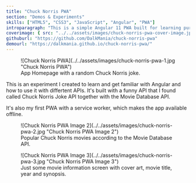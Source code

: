 ```yaml
---
title: "Chuck Norris PWA"
section: "Demos & Experiments"
skills: ["HTML5", "CSS3", "JavaScript", "Angular", "PWA"]
introparagraph: "This is a simple Angular 11 PWA built for learning purposes. It uses the Chuck Norris Joke API and the Movie Database API."
coverimage: { src: "../../assets/images/chuck-norris-pwa-cover-image.jpg" }
githuburl: "https://github.com/DalkMania/chuck-norris-pwa"
demourl: "https://dalkmania.github.io/chuck-norris-pwa/"
---
```


<figure class="figure figure--center">
  ![Chuck Norris PWA](../../assets/images/chuck-norris-pwa-1.jpg "Chuck Norris
  PWA")
  <figcaption class="figure__caption">
    App Homepage with a random Chuck Norris joke.
  </figcaption>
</figure>

This is an experiment I created to learn and get familiar with Angular and how to use it with differtent APIs. It's built with a funny API that I found called Chuck Norris Joke API together with the Movie Database API.

It's also my first PWA with a service worker, which makes the app available offline.

<figure class="figure figure--center">
  ![Chuck Norris PWA Image 2](../../assets/images/chuck-norris-pwa-2.jpg "Chuck
  Norris PWA Image 2")
  <figcaption class="figure__caption">
    Popular Chuck Norris movies according to the Movie Database API.
  </figcaption>
</figure>

<figure class="figure figure--center">
  ![Chuck Norris PWA Image 3](../../assets/images/chuck-norris-pwa-3.jpg "Chuck
  Norris PWA Image 3")
  <figcaption class="figure__caption">
    Just some movie information screen with cover art, movie title, year and
    synopsis.
  </figcaption>
</figure>
